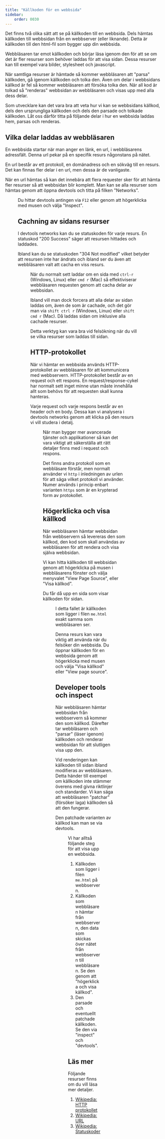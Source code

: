 ```yaml
---
title: "Källkoden för en webbsida" 
sidebar:
    order: 0030
---
```





Det finns två olika sätt att se på källkoden till en webbsida. Dels hämtas källkoden till webbsidan från en webbserver (eller liknande). Detta är källkoden till den html-fil som bygger upp din webbsida.

Webbläsaren tar emot källkoden och börjar läsa igenom den för att se om det är fler resurser som behöver laddas för att visa sidan. Dessa resurser kan till exempel vara bilder, stylesheet och javascript.

När samtliga resurser är hämtade så kommer webbläsaren att "parsa" källkoden, gå igenom källkoden och tolka den. Även om delar i webbsidans källkod är fel så kommer webbläsaren att försöka tolka den. När all kod är tolkad så "renderas" webbsidan av webbläsaren och visas upp med alla dess delar.

Som utvecklare kan det vara bra att veta hur vi kan se webbsidans källkod, dels den ursprungliga källkoden och dels den parsade och tolkade källkoden. Låt oss därför titta på följande delar i hur en webbsida laddas hem, parsas och renderas.



## Vilka delar laddas av webbläsaren

En webbsida startar när man anger en länk, en url, i webbläsarens adressfält. Denna url pekar på en specifik resurs någonstans på nätet.

En url består av ett protokoll, en domänadress och en sökväg till en resurs. Det kan finnas fler delar i en url, men dessa är de vanligaste.

När en url hämtas så kan det innebära att flera requester sker för att hämta fler resurser så att webbsidan blir komplett. Man kan se alla resurser som hämtas genom att öppna devtools och titta på filken "Networks".


<Figure 
    src={devtoolsNetwork}
    caption="Networks-fliken visar alla resurser som en laddas för att visa sidan."
/>

Du hittar devtools antingen via `F12` eller genom att högerklicka med musen och välja "Inspect".



## Cachning av sidans resurser

I devtools networks kan du se statuskoden för varje resurs. En statuskod "200 Success" säger att resursen hittades och laddades.

Ibland kan du se statuskoden "304 Not modified" vilket betyder att resursen inte har ändrats och ibland ser du även att webbläsaren valt att cacha en viss resurs.


<Figure 
    src={devtoolsCache}
    caption="Webbläsaren kan cacha resurser för att slippa ladda ned dem varje gång."
/>

När du normalt sett laddar om en sida med `ctrl-r` (Windows, Linux) eller `cmd r` (Mac) så effektiviserar webbläsaren requesten genom att cacha delar av webbsidan.

Ibland vill man dock forcera att alla delar av sidan laddas om, även de som är cachade, och det gör man via `shift ctrl r` (Windows, Linux) eller `shift cmd r` (Mac). Då laddas sidan om inklusive alla cachade resurser.

Detta verktyg kan vara bra vid felsökning när du vill se vilka resurser som laddas till sidan.



## HTTP-protokollet

När vi hämtar en webbsida används HTTP-protokollet av webbläsaren för att kommunicera med webbservern. HTTP-protokollet består av en request och ett respons. En request/response-cykel har normalt sett inget minne utan måste innehålla allt som behövs för att requesten skall kunna hanteras.

Varje request och varje respons består av en header och en body. Dessa kan vi analysera i devtools networks genom att klicka på den resurs vi vill studera i detalj.


<Figure 
    src={devtoolsHttp}
    caption="I devtools networks kan vi detaljstudera header/body för varje request/response."
/>

När man bygger mer avancerade tjänster och applikationer så kan det vara viktigt att säkerställa att rätt detaljer finns med i request och respons.

Det finns andra protokoll som en webbläsare förstår, men normalt använder vi `http` i inledningen av urlen för att säga vilket protokoll vi använder. Numer används i princip enbart varianten `https` som är en krypterad form av protokollet.



## Högerklicka och visa källkod 

När webbläsaren hämtar webbsidan från webbservern så levereras den som källkod, den kod som skall användas av webbläsaren för att rendera och visa själva webbsidan.

Vi kan hitta källkoden till webbsidan genom att högerklicka på musen i webbläsarens fönster och välja menyvalet "View Page Source", eller "Visa källkod".

Du får då upp en sida som visar källkoden för sidan.


<Figure 
    src={viewSource}
    caption="Källkoden för sidan finns alltid tillgänglig."
/>

I detta fallet är källkoden som ligger i filen `me.html` exakt samma som webbläsaren ser.

Denna resurs kan vara viktig att använda när du felsöker din webbsida. Du öppnar källkoden för en webbsida genom att högerklicka med musen och välja "Visa källkod" eller "View page source".



## Developer tools och inspect 

När webbläsaren hämtar webbsidan från webbservern så kommer den som källkod. Därefter tar webbläsaren och "parsar" (läser igenom) källkoden och renderar webbsidan för att slutligen visa upp den.

Vid renderingen kan källkoden till sidan ibland modifieras av webbläsaren. Detta händer till exempel om källkoden inte stämmer överens med givna riktlinjer och standarder. Vi kan säga att webbläsaren "patchar" (försöker laga) källkoden så att den fungerar.

Den patchade varianten av källkod kan man se via devtools.


<Figure 
    src={devtoolsInspect}
    caption="Inspect visar hur webbläsaren har parsat och tolkat webbsidans källkod."
/>

Vi har alltså följande steg för att visa upp en webbsida.

1. Källkoden som ligger i filen `me.html` på webbservern.
1. Källkoden som webbläsaren hämtar från webbservern, den data som skickas över nätet från webbservern till webbläsaren. Se den genom att "högerklicka och visa källkod".
1. Den parsade och eventuellt patchade källkoden. Se den via "inspect" och "devtools".



## Läs mer

Följande resurser finns om du vill läsa mer detaljer.

1. [Wikipedia: HTTP protokollet](https://en.wikipedia.org/wiki/HTTP)
1. [Wikipedia: URL](https://en.wikipedia.org/wiki/URL)
1. [Wikipedia: Statuskoder](https://en.wikipedia.org/wiki/List_of_HTTP_status_codes)
